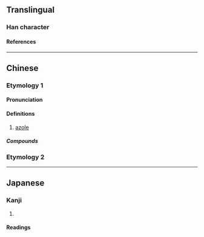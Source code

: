 {{character info}}
==Translingual==

===Han character===
{{Han char|rn=30|rad=口|as=07|sn=10|four=68014|canj=ROOG|ids=⿰口坐}}

====References====
{{Han ref|kx=0192.230|dkj=03716|hdz=10632.020|uh=5511}}

----

==Chinese==
{{zh-forms}}
===Etymology 1===
====Pronunciation====
{{zh-pron
|m=zuò
|c=zo6
}}

====Definitions====
{{zh-hanzi}}

# {{lb|zh|organic compound}} [[azole]]

=====Compounds=====
{{zh-der|三唑|四唑|吲唑|咪唑|噁唑|噻唑|吡唑|五唑|二唑|咔唑|喹唑啉|銻唑|砷唑|酮康唑}}

===Etymology 2===
{{zh-see|噬|v}}
----

==Japanese==

===Kanji===
{{ja-kanji|rs=口07}}

# {{rfdef|ja|sort=口07}}

====Readings====
{{ja-readings|goon=[[ぜい]] (zei)|kanon=[[せい]] (sei)}}